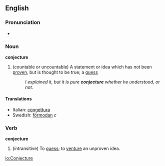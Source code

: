 ==English==
===Pronunciation===
*{{audio|en-us-conjecture.ogg|Audio (US)}}

===Noun===
'''conjecture'''
#(countable or uncountable) A statement or idea which has not been [[proven]], but is thought to be true; a [[guess]]
#:''I explained it, but it is pure '''conjecture''' whether he understood, or not.''

====Translations====
*Italian: [[congettura]]
*Swedish: [[förmodan]] ''c''

===Verb===
'''conjecture'''
#(intransitive) To [[guess]]; to [[venture]] an unproven idea.


[[io:Conjecture]]